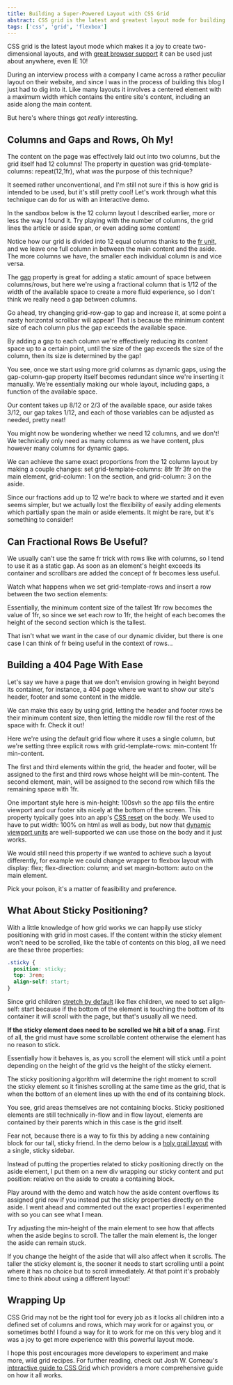 ```yaml
---
title: Building a Super-Powered Layout with CSS Grid
abstract: CSS grid is the latest and greatest layout mode for building two-dimensional layouts. Like tables, grid layout enables us to align elements into columns and rows, but it's even more flexible and easy to work with! Let's make a clever layout with it, made possible by the fractional unit.
tags: ['css', 'grid', 'flexbox']
---
```


CSS grid is the latest layout mode which makes it a joy to create two-dimensional layouts, and with [great browser support](https://caniuse.com/css-grid) it can be used just about anywhere, even IE 10!

During an interview process with a company I came across a rather peculiar layout on their website, and since I was in the process of building this blog I just had to dig into it. Like many layouts it involves a centered element with a maximum width which contains the entire site's content, including an <InlineCode>aside</InlineCode> along the main content.

But here's where things got _really_ interesting.

## Columns and Gaps and Rows, Oh My!

The content on the page was effectively laid out into two columns, but the grid itself had 12 columns! The property in question was <InlineCode>grid-template-columns: repeat(12,1fr)</InlineCode>, what was the purpose of this technique?

It seemed rather unconventional, and I'm still not sure if this is how grid is intended to be used, but it's still pretty cool! Let's work through what this technique can do for us with an interactive demo.

In the sandbox below is the 12 column layout I described earlier, more or less the way I found it. Try playing with the number of columns, the grid lines the <InlineCode>article</InlineCode> or <InlineCode>aside</InlineCode> span, or even adding some content!

<DynamicGapDemo />

Notice how our grid is divided into 12 equal columns thanks to the [fr unit](https://developer.mozilla.org/en-US/docs/Learn/CSS/CSS_layout/Grids#flexible_grids_with_the_fr_unit), and we leave one full column in between the main content and the aside. The more columns we have, the smaller each individual column is and vice versa.

The [gap](https://developer.mozilla.org/en-US/docs/Web/CSS/gap) property is great for adding a static amount of space between columns/rows, but here we're using a fractional column that is 1/12 of the width of the available space to create a more fluid experience, so I don't think we really need a gap between columns.

Go ahead, try changing <InlineCode>grid-row-gap</InlineCode> to <InlineCode>gap</InlineCode> and increase it, at some point a nasty horizontal scrollbar will appear! That is because the minimum content size of each column plus the gap exceeds the available space.

By adding a gap to each column we're effectively reducing its content space up to a certain point, until the size of the gap exceeds the size of the column, then its size is determined by the gap!

You see, once we start using more grid columns as dynamic gaps, using the <InlineCode>gap-column-gap</InlineCode> property itself becomes redundant since we're inserting it manually. We're essentially making our whole layout, including gaps, a function of the available space.

Our content takes up 8/12 or 2/3 of the available space, our aside takes 3/12, our gap takes 1/12, and each of those variables can be adjusted as needed, pretty neat!

You might now be wondering whether we need 12 columns, and we don't! We technically only need as many columns as we have content, plus however many columns for dynamic gaps.

We can achieve the same exact proportions from the 12 column layout by making a couple changes: set <InlineCode>grid-template-columns: 8fr 1fr 3fr</InlineCode> on the <InlineCode>main</InlineCode> element, <InlineCode>grid-column: 1</InlineCode> on the <InlineCode>section</InlineCode>, and <InlineCode>grid-column: 3</InlineCode> on the <InlineCode>aside</InlineCode>.

Since our fractions add up to 12 we're back to where we started and it even seems simpler, but we actually lost the flexibility of easily adding elements which partially span the main or aside elements. It might be rare, but it's something to consider!

## Can Fractional Rows Be Useful?

We usually can't use the same <InlineCode>fr</InlineCode> trick with rows like with columns, so I tend to use it as a static gap. As soon as an element's height exceeds its container and scrollbars are added the concept of <InlineCode>fr</InlineCode> becomes less useful.

Watch what happens when we set <InlineCode>grid-template-rows</InlineCode> and insert a row between the two <InlineCode>section</InlineCode> elements:

<DynamicRowDemo />

Essentially, the minimum content size of the tallest <InlineCode>1fr</InlineCode> row becomes the value of <InlineCode>1fr</InlineCode>, so since we set each row to <InlineCode>1fr</InlineCode>, the height of each becomes the height of the second section which is the tallest.

That isn't what we want in the case of our dynamic divider, but there is one case I can think of <InlineCode>fr</InlineCode> being useful in the context of rows...

## Building a 404 Page With Ease

Let's say we have a page that we don't envision growing in height beyond its container, for instance, a 404 page where we want to show our site's header, footer and some content in the middle.

We can make this easy by using grid, letting the header and footer rows be their minimum content size, then letting the middle row fill the rest of the space with <InlineCode>fr</InlineCode>. Check it out!

<NotFoundDemo />

Here we're using the default grid flow where it uses a single column, but we're setting three explicit rows with <InlineCode>grid-template-rows: min-content 1fr min-content</InlineCode>.

The first and third elements within the grid, the header and footer, will be assigned to the first and third rows whose height will be <InlineCode>min-content</InlineCode>. The second element, <InlineCode>main</InlineCode>, will be assigned to the second row which fills the remaining space with <InlineCode>1fr</InlineCode>.

One important style here is <InlineCode>min-height: 100svh</InlineCode> so the app fills the entire viewport and our footer sits nicely at the bottom of the screen. This property typically goes into an app's [CSS reset](https://piccalil.li/blog/a-more-modern-css-reset/) on the body. We used to have to put <InlineCode>width: 100%</InlineCode> on <InlineCode>html</InlineCode> as well as <InlineCode>body</InlineCode>, but now that [dynamic viewport units](https://web.dev/blog/viewport-units#the-need-for-new-viewport-units) are well-supported we can use those on the body and it just works.

We would still need this property if we wanted to achieve such a layout differently, for example we could change <InlineCode>wrapper</InlineCode> to flexbox layout with <InlineCode>display: flex; flex-direction: column;</InlineCode> and set <InlineCode>margin-bottom: auto</InlineCode> on the <InlineCode>main</InlineCode> element.

Pick your poison, it's a matter of feasibility and preference.

## What About Sticky Positioning?

With a little knowledge of how grid works we can happily use sticky positioning with grid in most cases. If the content within the sticky element won't need to be scrolled, like the table of contents on this blog, all we need are these three properties:

```css
.sticky {
  position: sticky;
  top: 3rem;
  align-self: start;
}
```

Since grid children [stretch by default](https://developer.mozilla.org/en-US/docs/Web/CSS/align-items#values) like flex children, we need to set <InlineCode>align-self: start</InlineCode> because if the bottom of the element is touching the bottom of its container it will scroll with the page, but that's usually all we need.

**If the sticky element does need to be scrolled we hit a bit of a snag.** First of all, the grid must have some scrollable content otherwise the element has no reason to stick.

Essentially how it behaves is, as you scroll the element will stick until a point depending on the height of the grid vs the height of the sticky element.

The sticky positioning algorithm will determine the right moment to scroll the sticky element so it finishes scrolling at the same time as the grid, that is when the bottom of an element lines up with the end of its containing block.

You see, grid areas themselves are not containing blocks. Sticky positioned elements are still technically in-flow and in flow layout, elements are contained by their parents which in this case is the grid itself.

Fear not, because there is a way to fix this by adding a new containing block for our tall, sticky friend. In the demo below is a [holy grail layout](https://web.dev/patterns/layout/holy-grail) with a single, sticky sidebar.

<StickySidebarDemo />

Instead of putting the properties related to sticky positioning directly on the <InlineCode>aside</InlineCode> element, I put them on a new <InlineCode>div</InlineCode> wrapping our sticky content and put <InlineCode>position: relative</InlineCode> on the <InlineCode>aside</InlineCode> to create a containing block.

Play around with the demo and watch how the aside content overflows its assigned grid row if you instead put the sticky properties directly on the <InlineCode>aside</InlineCode>. I went ahead and commented out the exact properties I experimented with so you can see what I mean.

Try adjusting the <InlineCode>min-height</InlineCode> of the main element to see how that affects when the aside begins to scroll. The taller the main element is, the longer the aside can remain stuck.

If you change the height of the aside that will also affect when it scrolls. The taller the sticky element is, the sooner it needs to start scrolling until a point where it has no choice but to scroll immediately. At that point it's probably time to think about using a different layout!

## Wrapping Up

CSS Grid may not be the right tool for every job as it locks all children into a defined set of columns and rows, which may work for or against you, or sometimes both! I found a way for it to work for me on this very blog and it was a joy to get more experience with this powerful layout mode.

I hope this post encourages more developers to experiment and make more, wild grid recipes. For further reading, check out Josh W. Comeau's [interactive guide to CSS Grid](https://www.joshwcomeau.com/css/interactive-guide-to-grid/#grid-flow-2) which providers a more comprehensive guide on how it all works.
